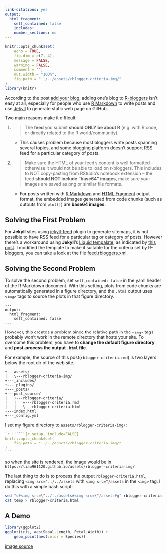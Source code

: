 ```yaml
---
link-citations: yes
output:
  html_fragment:
    self_contained: false
    includes:
    number_sections: no
---
```

<!--For external images, set self_contained: false-->

<!--yaml
---
layout: post
mermaid: false
mathjax2: false
mathjax: false
highlight: true
title: "Make Your Jekyll Blog Suitable for R-bloggers"
description: "A demo for fixing problems that may be encountered when one wants to add blog to R-bloggers."
tags: [R-bloggers, R Markdown, Jekyll, Web Page]
---
yaml-->

```r
knitr::opts_chunk$set(
	echo = TRUE,
	fig.dim = c(7, 4),
	message = FALSE,
	warning = FALSE,
	comment = "",
	out.width = "100%",
	fig.path = "../../assets/rblogger-criteria-img/"
)
library(knitr)
```

According to the post [add your blog](https://www.r-bloggers.com/add-your-blog/page/5/), adding one's blog to [R-bloggers](https://www.r-bloggers.com/) isn't easy at all, especially for people who use [R Markdown](https://rmarkdown.rstudio.com) to write posts and use [Jekyll](https://jekyllrb.com/) to generate static web page on GitHub.

Two main reasons make it difficult<!--more-->:

1. > The **feed** you submit **should ONLY be about R** (e.g: with R code, or directly related to the R world/community).
    - This causes problem because most bloggers write posts spanning several topics, and some blogging platform doesn't support RSS feed for a particular category of posts.

2. > Make sure the HTML of your feed’s content is well formatted – otherwise it would not be able to load on r-bloggers. This includes to NOT copy-pasting from RStudio’s notebook extension – the feed **should NOT include “base64” images**, make sure your images are saved as png or similar file formats.
    - For posts written with [R Markdown](https://rmarkdown.rstudio.com) and [HTML Fragment](https://rmarkdown.rstudio.com/html_fragment_format.html) output format, the embedded images generated from code chunks (such as outputs from `plot()`) are **base64 images**.


## Solving the First Problem

For **Jekyll** sites using [jekyll-feed](https://github.com/jekyll/jekyll-feed) plugin to generate sitemaps, it is not possible to have RSS feed for a particular tag or category of posts. However there's a workaround using **Jekyll**'s [Liquid tempalate](https://shopify.github.io/liquid/), as indicated by [this post](https://devblog.dymel.pl/2017/02/09/category-rss-feed-in-jekyll/). I modified the template to make it suitable for the criteria set by R-bloggers, you can take a look at the file [feed.rbloggers.xml](https://github.com/liao961120/liao961120.github.io/blob/master/feed.rbloggers.xml).


## Solving the Second Problem

To solve the second problem, set `self_contained: false` in the yaml header of the R Markdown document. With this setting, plots from code chunks are automatically generated in a figure directory, and the `.html` output uses `<img>` tags to source the plots in that figure directory.

```
---
output:
  html_fragment:
    self_contained: false
---
```

However, this creates a problem since the relative path in the `<img>` tags probably won't work in the remote directory that hosts your site. To overcome this problem, you have to **change the default figure directory** and **post-process the output `.html` file**.

For example, the source of this post(`rblogger-criteria.rmd`) is two layers below the root dir of the web site.
```
+---assets/
|   \---rblogger-criteria-img/
+---_includes/
+---_plugins/
+---_posts/
+---post_source/
|   +---rblogger-criteria/
|   |   +---rblogger-criteria.rmd
|   |   \---rblogger-criteria.html
+---index.html
+---_config.yml
```

I set my figure directory to `assets/rblogger-criteria-img/`:

````r
`r ''````{r setup, include=FALSE}
knitr::opts_chunk$set(
	fig.path = "../../assets/rblogger-criteria-img/"
)
```
````

so when the site is rendered, the image would be in `https://liao961120.github.io/assets/rblogger-criteria-img/`

The last thing to do is to process the output `rblogger-criteria.html`, replacing `<img src="../../assets` with `<img src="/assets` in the `<img>` tag. I do this with a simple bash script:

```bash
sed "s#<img src=\"../../assets#<img src=\"/assets#g" rblogger-criteria.html > temp
cat temp > rblogger-criteria.html
```

## A Demo

```r
library(ggplot2)
ggplot(iris, aes(Sepal.Length, Petal.Width)) +
    geom_point(aes(color = Species))
```

[image source](/assets/rblogger-criteria-img/iris-1.png)
